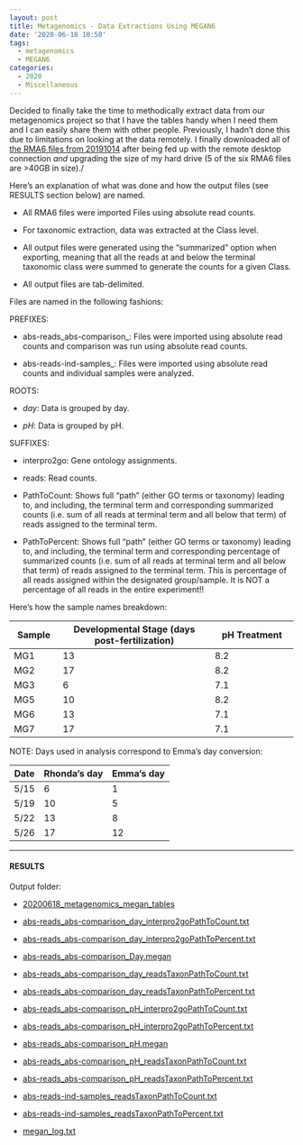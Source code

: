 ```yaml
---
layout: post
title: Metagenomics - Data Extractions Using MEGAN6
date: '2020-06-18 10:50'
tags:
  - metagenomics
  - MEGAN6
categories:
  - 2020
  - Miscellaneous
---
```

Decided to finally take the time to methodically extract data from our metagenomics project so that I have the tables handy when I need them and I can easily share them with other people. Previously, I hadn't done this due to limitations on looking at the data remotely. I finally downloaded all of [the RMA6 files from 20191014](https://robertslab.github.io/sams-notebook/posts/2019/2019-10-14-Metagenomics-Annotation-P.generosa-Water-Samples-with-MEGAN6.html) after being fed up with the remote desktop connection _and_ upgrading the size of my hard drive (5 of the six RMA6 files are >40GB in size)./

Here's an explanation of what was done and how the output files (see RESULTS section below) are named.

- All RMA6 files were imported Files using absolute read counts.

- For taxonomic extraction, data was extracted at the Class level.

- All output files were generated using the "summarized" option when exporting, meaning that all the reads at and below the terminal taxonomic class were summed to generate the counts for a given Class.

- All output files are tab-delimited.

Files are named in the following fashions:

PREFIXES:

- abs-reads_abs-comparison_: Files were imported using absolute read counts and comparison was run using absolute read counts.

- abs-reads-ind-samples_: Files were imported using absolute read counts and individual samples were analyzed.

ROOTS:

- _day_: Data is grouped by day.

- _pH_: Data is grouped by pH.

SUFFIXES:

- interpro2go: Gene ontology assignments.

- reads: Read counts.

- PathToCount: Shows full "path" (either GO terms or taxonomy) leading to,
and including, the terminal term and corresponding summarized counts (i.e.
sum of all reads at terminal term and all below that term) of reads assigned
to the terminal term.

- PathToPercent: Shows full "path" (either GO terms or taxonomy) leading to,
and including, the terminal term and corresponding percentage of summarized counts (i.e.
sum of all reads at terminal term and all below that term) of reads assigned
to the terminal term. This is percentage of all reads assigned within the designated group/sample.
It is NOT a percentage of all reads in the entire experiment!!

Here's how the sample names breakdown:

| Sample | Developmental Stage (days post-fertilization) | pH Treatment |
|--------|-------------------------|--------------|
| MG1    | 13                      | 8.2          |
| MG2    | 17                      | 8.2          |
| MG3    | 6                       | 7.1          |
| MG5    | 10                      | 8.2          |
| MG6    | 13                      | 7.1          |
| MG7    | 17                      | 7.1          |

NOTE: Days used in analysis correspond to Emma's day conversion:

| Date | Rhonda’s day | Emma’s day |
|------|--------------|------------|
| 5/15 | 6            | 1          |
| 5/19 | 10           | 5          |
| 5/22 | 13           | 8          |
| 5/26 | 17           | 12         |

---

#### RESULTS

Output folder:

- [20200618_metagenomics_megan_tables](https://gannet.fish.washington.edu/Atumefaciens/20200618_metagenomics_megan_tables)

- [abs-reads_abs-comparison_day_interpro2goPathToCount.txt](https://gannet.fish.washington.edu/Atumefaciens/20200618_metagenomics_megan_tables/abs-reads_abs-comparison_day_interpro2goPathToCount.txt)

- [abs-reads_abs-comparison_day_interpro2goPathToPercent.txt](https://gannet.fish.washington.edu/Atumefaciens/20200618_metagenomics_megan_tables/abs-reads_abs-comparison_day_interpro2goPathToPercent.txt)

- [abs-reads_abs-comparison_Day.megan](https://gannet.fish.washington.edu/Atumefaciens/20200618_metagenomics_megan_tables/abs-reads_abs-comparison_Day.megan)

- [abs-reads_abs-comparison_day_readsTaxonPathToCount.txt](https://gannet.fish.washington.edu/Atumefaciens/20200618_metagenomics_megan_tables/abs-reads_abs-comparison_day_readsTaxonPathToCount.txt)

- [abs-reads_abs-comparison_day_readsTaxonPathToPercent.txt](https://gannet.fish.washington.edu/Atumefaciens/20200618_metagenomics_megan_tables/abs-reads_abs-comparison_day_readsTaxonPathToPercent.txt)

- [abs-reads_abs-comparison_pH_interpro2goPathToCount.txt](https://gannet.fish.washington.edu/Atumefaciens/20200618_metagenomics_megan_tables/abs-reads_abs-comparison_pH_interpro2goPathToCount.txt)

- [abs-reads_abs-comparison_pH_interpro2goPathToPercent.txt](https://gannet.fish.washington.edu/Atumefaciens/20200618_metagenomics_megan_tables/abs-reads_abs-comparison_pH_interpro2goPathToPercent.txt)

- [abs-reads_abs-comparison_pH.megan](https://gannet.fish.washington.edu/Atumefaciens/20200618_metagenomics_megan_tables/abs-reads_abs-comparison_pH.megan)

- [abs-reads_abs-comparison_pH_readsTaxonPathToCount.txt](https://gannet.fish.washington.edu/Atumefaciens/20200618_metagenomics_megan_tables/abs-reads_abs-comparison_pH_readsTaxonPathToCount.txt)

- [abs-reads_abs-comparison_pH_readsTaxonPathToPercent.txt](https://gannet.fish.washington.edu/Atumefaciens/20200618_metagenomics_megan_tables/abs-reads_abs-comparison_pH_readsTaxonPathToPercent.txt)

- [abs-reads-ind-samples_readsTaxonPathToCount.txt](https://gannet.fish.washington.edu/Atumefaciens/20200618_metagenomics_megan_tables/abs-reads-ind-samples_readsTaxonPathToCount.txt)

- [abs-reads-ind-samples_readsTaxonPathToPercent.txt](https://gannet.fish.washington.edu/Atumefaciens/20200618_metagenomics_megan_tables/abs-reads-ind-samples_readsTaxonPathToPercent.txt)

- [megan_log.txt](https://gannet.fish.washington.edu/Atumefaciens/20200618_metagenomics_megan_tables/megan_log.txt)
